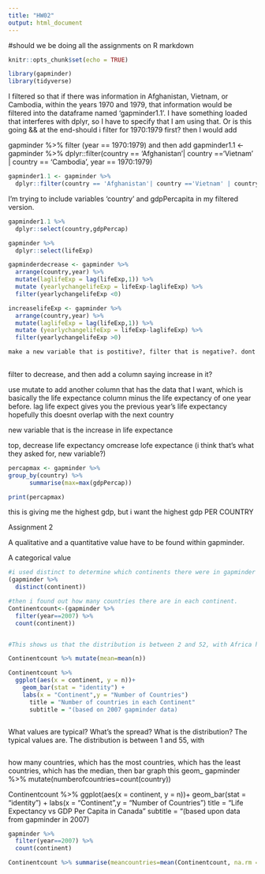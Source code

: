 ```yaml
---
title: "HW02"
output: html_document
---
```

#should we be doing all the assignments on R markdown
```r
knitr::opts_chunk$set(echo = TRUE)
```
```r
library(gapminder)
library(tidyverse)
```
I filtered so that if there was information in Afghanistan, Vietnam, or Cambodia, within the years 1970 and 1979, that information would be filtered into the dataframe named 'gapminder1.1'. I have something loaded that interferes with dplyr, so I have to specify that I am using that. Or is this going && at the end-should i filter for 1970:1979 first? then I would add 

gapminder %>% filter (year == 1970:1979) and then add
gapminder1.1 <- gapminder %>% 
  dplyr::filter(country == 'Afghanistan'| country =='Vietnam' | country == 'Cambodia', year == 1970:1979)
```r
gapminder1.1 <- gapminder %>% 
  dplyr::filter(country == 'Afghanistan'| country =='Vietnam' | country == 'Cambodia' && year == 1970:1979)
```
I'm trying to include variables 'country' and gdpPercapita in my filtered version.
```r
gapminder1.1 %>%
  dplyr::select(country,gdpPercap)
```
```r
gapminder %>%
  dplyr::select(lifeExp)
```
```r
gapminderdecrease <- gapminder %>%
  arrange(country,year) %>%
  mutate(laglifeExp = lag(lifeExp,1)) %>%
  mutate (yearlychangelifeExp = lifeExp-laglifeExp) %>%
  filter(yearlychangelifeExp <0) 

increaselifeExp <- gapminder %>%
  arrange(country,year) %>%
  mutate(laglifeExp = lag(lifeExp,1)) %>%
  mutate (yearlychangelifeExp = lifeExp-laglifeExp) %>%
  filter(yearlychangelifeExp >0)

make a new variable that is postitive?, filter that is negative?. dont know what they want different
  
```
filter to decrease, and then add a column saying increase in it?

use mutate to add another column that has the data that I want, which is basically the life expectance column minus the life expectancy of one year before. 
lag life expect gives you the previous year's life expectancy
hopefully this doesnt overlap with the next country

new variable that is the increase in life expectance

top, decrease life expectancy
omcrease lofe expectance (i think that's what they asked for, new variable?)

```r
percapmax <- gapminder %>%  
group_by(country) %>% 
      summarise(max=max(gdpPercap))

print(percapmax)
```
this is giving me the highest gdp, but i want the highest gdp PER COUNTRY

Assignment 2

A qualitative and a quantitative value have to be found within gapminder.

A categorical value

```r
#i used distinct to determine which continents there were in gapminder
(gapminder %>%
  distinct(continent))

#then i found out how many countries there are in each continent. 
Continentcount<-(gapminder %>% 
  filter(year==2007) %>%
  count(continent)) 


#This shows us that the distribution is between 2 and 52, with Africa having the highest number of countrie (52), and Oceania having the lowest number of countries (2). The median value is 33 countries, which is found in Asia. 

Continentcount %>% mutate(mean=mean(n))

Continentcount %>% 
  ggplot(aes(x = continent, y = n))+
    geom_bar(stat = "identity") +
    labs(x = "Continent",y = "Number of Countries")
      title = "Number of countries in each Continent"
      subtitle = "(based on 2007 gapminder data)



```
What values are typical? What's the spread? What is the distribution? 
The typical values are. The distribution is between 1 and 55, with

```r

```


how many countries, which has the most countries, which has the least countries, which has the median, then bar graph this
geom_
gapminder %>%
mutate(numberofcountries=count(country))

Continentcount %>% 
  ggplot(aes(x = continent, y = n))+
    geom_bar(stat = "identity") +
    labs(x = "Continent",y = "Number of Countries")
      title = "Life Expectancy vs GDP Per Capita in Canada"
      subtitle = "(based upon data from gapminder in 2007)
```r
gapminder %>% 
  filter(year==2007) %>%
  count(continent)
```
```r
Continentcount %>% summarise(meancountries=mean(Continentcount, na.rm = TRUE))
```
      
      
